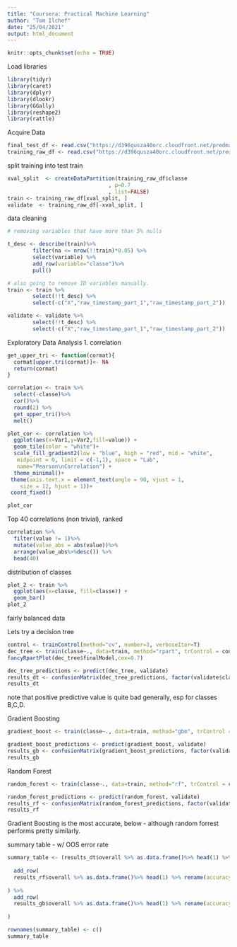 ```yaml
---
title: "Coursera: Practical Machine Learning"
author: "Tom Ilchef"
date: "25/04/2021"
output: html_document
---
```


```r
knitr::opts_chunk$set(echo = TRUE)
```


Load libraries 
```r
library(tidyr)
library(caret)
library(dplyr)
library(dlookr)
library(GGally)
library(reshape2)
library(rattle)
```

Acquire Data
```r
final_test_df <- read.csv("https://d396qusza40orc.cloudfront.net/predmachlearn/pml-testing.csv")
training_raw_df <- read.csv("https://d396qusza40orc.cloudfront.net/predmachlearn/pml-training.csv")
```


split training into test train 
```r
xval_split  <- createDataPartition(training_raw_df$classe
                                , p=0.7
                                , list=FALSE)
train <- training_raw_df[xval_split, ]
validate  <- training_raw_df[-xval_split, ]
```

data cleaning
```r
# removing variables that have more than 5% nulls

t_desc <- describe(train)%>%
        filter(na <= nrow(!!train)*0.05) %>%
        select(variable) %>%
        add_row(variable="classe")%>%
        pull() 

# also going to remove ID variables manually. 
train <- train %>%
        select(!!t_desc) %>%
        select(-c("X","raw_timestamp_part_1","raw_timestamp_part_2"))

validate <- validate %>%
        select(!!t_desc) %>%
        select(-c("X","raw_timestamp_part_1","raw_timestamp_part_2"))

```

Exploratory Data Analysis
1. correlation 
```r
get_upper_tri <- function(cormat){
  cormat[upper.tri(cormat)]<- NA
  return(cormat)
}

correlation <- train %>% 
  select(-classe)%>%
  cor()%>%
  round(2) %>%
  get_upper_tri()%>%
  melt()

plot_cor <- correlation %>%
  ggplot(aes(x=Var1,y=Var2,fill=value)) + 
  geom_tile(color = "white")+
  scale_fill_gradient2(low = "blue", high = "red", mid = "white", 
   midpoint = 0, limit = c(-1,1), space = "Lab", 
   name="Pearson\nCorrelation") +
  theme_minimal()+ 
 theme(axis.text.x = element_text(angle = 90, vjust = 1, 
    size = 12, hjust = 1))+
 coord_fixed()

plot_cor
```


Top 40 correlations (non trivial), ranked
```r
correlation %>%
  filter(value != 1)%>%
  mutate(value_abs = abs(value))%>%
  arrange(value_abs%>%desc()) %>%
  head(40)
```

distribution of classes
```r
plot_2 <- train %>%
  ggplot(aes(x=classe, fill=classe)) +
  geom_bar()
plot_2
```

fairly balanced data


Lets try a decision tree
```r
control <- trainControl(method="cv", number=3, verboseIter=T)
dec_tree <- train(classe~., data=train, method="rpart", trControl = control, tuneLength = 5)
fancyRpartPlot(dec_tree$finalModel,cex=0.7)
```

```r
dec_tree_predictions <- predict(dec_tree, validate)
results_dt <- confusionMatrix(dec_tree_predictions, factor(validate$classe))
results_dt
```

note that positive predictive value is quite bad generally, esp for classes B,C,D.


Gradient Boosting
```r
gradient_boost <- train(classe~., data=train, method="gbm", trControl = control, tuneLength = 5)

gradient_boost_predictions <- predict(gradient_boost, validate)
results_gb <- confusionMatrix(gradient_boost_predictions, factor(validate$classe))
results_gb
```


Random Forest
```r
random_forest <- train(classe~., data=train, method="rf", trControl = control, tuneLength = 5)

random_forest_predictions <- predict(random_forest, validate)
results_rf <- confusionMatrix(random_forest_predictions, factor(validate$classe))
results_rf
```




Gradient Boosting is the most accurate, below - although random forrest performs pretty similarly.


summary table - w/ OOS error rate
```r
summary_table <- (results_dt$overall %>% as.data.frame()%>% head(1) %>% rename(accuracy = ".") %>% mutate(oos_error = 1-accuracy
                                                                                        , model = "Decision Tree")) %>% 
  add_row(
  results_rf$overall %>% as.data.frame()%>% head(1) %>% rename(accuracy = ".") %>% mutate(oos_error = 1-accuracy
                                                                                        , model = "Random Forest")
) %>% 
  add_row(
  results_gb$overall %>% as.data.frame()%>% head(1) %>% rename(accuracy = ".") %>% mutate(oos_error = 1-accuracy
                                                                                        , model = "Gradient Boosting")
)

rownames(summary_table) <- c()
summary_table
```
